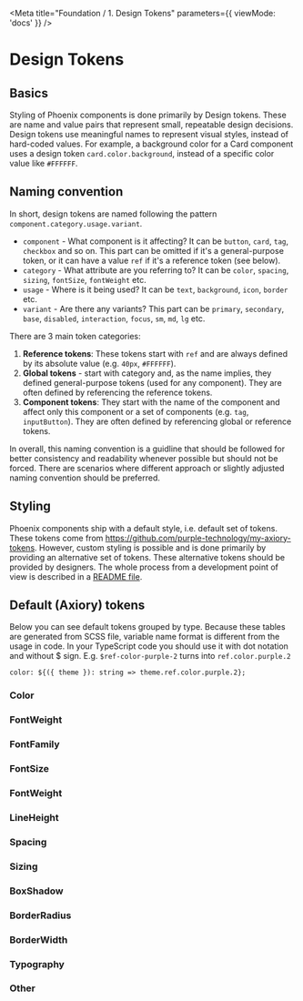 
<Meta
	title="Foundation / 1. Design Tokens"
	parameters={{
		viewMode: 'docs'
	}}
/>

# Design Tokens

## Basics

Styling of Phoenix components is done primarily by Design tokens. These are name and value pairs that represent small, repeatable design decisions. Design tokens use meaningful names to represent visual styles, instead of hard-coded values. For example, a background color for a Card component uses a design token `card.color.background`, instead of a specific color value like `#FFFFFF`.

## Naming convention

In short, design tokens are named following the pattern `component.category.usage.variant`.

- `component` - What component is it affecting? It can be `button`, `card`, `tag`, `checkbox` and so on. This part can be omitted if it's a general-purpose token, or it can have a value `ref` if it's a reference token (see below).
- `category` - What attribute are you referring to? It can be `color`, `spacing`, `sizing`, `fontSize`, `fontWeight` etc.
- `usage` - Where is it being used? It can be `text`, `background`, `icon`, `border` etc.
- `variant` - Are there any variants? This part can be `primary`, `secondary`, `base`, `disabled`, `interaction`, `focus`, `sm`, `md`, `lg` etc.

There are 3 main token categories:

1. **Reference tokens**: These tokens start with `ref` and are always defined by its absolute value (e.g. `40px`, `#FFFFFF`).
2. **Global tokens** - start with category and, as the name implies, they defined general-purpose tokens (used for any component). They are often defined by referencing the reference tokens.
3. **Component tokens**: They start with the name of the component and affect only this component or a set of components (e.g. `tag`, `inputButton`). They are often defined by referencing global or reference tokens.

In overall, this naming convention is a guidline that should be followed for better consistency and readability whenever possible but should not be forced. There are scenarios where different approach or slightly adjusted naming convention should be preferred.

## Styling

Phoenix components ship with a default style, i.e. default set of tokens. These tokens come from https://github.com/purple-technology/my-axiory-tokens. However, custom styling is possible and is done primarily by providing an alternative set of tokens. These alternative tokens should be provided by designers. The whole process from a development point of view is described in a [README file](?path=/docs/readme--page).

## Default (Axiory) tokens

Below you can see default tokens grouped by type. Because these tables are generated from SCSS file, variable name format is different from the usage in code. In your TypeScript code you should use it with dot notation and without $ sign. E.g. `$ref-color-purple-2` turns into `ref.color.purple.2`

```
color: ${({ theme }): string => theme.ref.color.purple.2};
```

### Color

<DesignTokenDocBlock showSearch={false} categoryName="Color" maxHeight={9999} />

### FontWeight

<DesignTokenDocBlock
	showSearch={false}
	categoryName="FontWeights"
	maxHeight={9999}
/>

### FontFamily

<DesignTokenDocBlock
	showSearch={false}
	categoryName="FontFamilies"
	maxHeight={9999}
/>

### FontSize

<DesignTokenDocBlock
	showSearch={false}
	categoryName="FontSizes"
	maxHeight={9999}
/>

### FontWeight

<DesignTokenDocBlock
	showSearch={false}
	categoryName="FontWeights"
	maxHeight={9999}
/>

### LineHeight

<DesignTokenDocBlock
	showSearch={false}
	categoryName="LineHeights"
	maxHeight={9999}
/>

### Spacing

<DesignTokenDocBlock
	showSearch={false}
	categoryName="Spacing"
	maxHeight={9999}
/>

### Sizing

<DesignTokenDocBlock
	showSearch={false}
	categoryName="Sizing"
	maxHeight={9999}
/>

### BoxShadow

<DesignTokenDocBlock
	showSearch={false}
	categoryName="BoxShadow"
	maxHeight={9999}
/>

### BorderRadius

<DesignTokenDocBlock
	showSearch={false}
	categoryName="BorderRadius"
	maxHeight={9999}
/>

### BorderWidth

<DesignTokenDocBlock
	showSearch={false}
	categoryName="BorderWidth"
	maxHeight={9999}
/>

### Typography

<DesignTokenDocBlock
	showSearch={false}
	categoryName="Typography"
	maxHeight={9999}
/>

### Other

<DesignTokenDocBlock showSearch={false} categoryName="Other" maxHeight={9999} />
